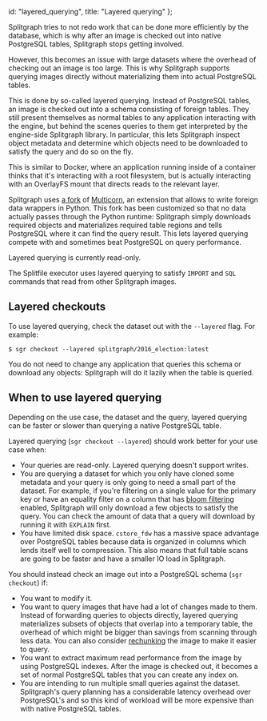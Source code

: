   id: "layered_querying",
  title: "Layered querying"
};

Splitgraph tries to not redo work that can be done more efficiently by the database, which is why
after an image is checked out into native PostgreSQL tables, Splitgraph stops getting involved.

However, this becomes an issue with large datasets where the overhead of checking out an image is
too large. This is why Splitgraph supports querying images directly without materializing
them into actual PostgreSQL tables.

This is done by so-called layered querying. Instead of PostgreSQL tables, an image is checked out
into a schema consisting of foreign tables. They still present themselves as normal tables to
any application interacting with the engine, but behind the scenes queries to them get interpreted
by the engine-side Splitgraph library. In particular, this lets Splitgraph inspect object metadata
and determine which objects need to be downloaded to satisfy the query and do so on the fly.

This is similar to Docker, where an application running inside of a container thinks that it's interacting
with a root filesystem, but is actually interacting with an OverlayFS mount that directs reads to the relevant layer.

Splitgraph uses [a fork](https://github.com/splitgraph/Multicorn)
of [Multicorn](https://multicorn.org/), an extension that allows to write foreign data wrappers
in Python. This fork has been customized so that no data actually passes through the Python runtime:
Splitgraph simply downloads required objects and materializes required table regions
and tells PostgreSQL where it can find the query result. This lets layered querying compete with and
sometimes beat PostgreSQL on query performance.

Layered querying is currently read-only.

The Splitfile executor uses layered querying to satisfy `IMPORT` and `SQL` commands that read from
other Splitgraph images.

## Layered checkouts

To use layered querying, check the dataset out with the `--layered` flag. For example:

```
$ sgr checkout --layered splitgraph/2016_election:latest
```

You do not need to change any application that queries this schema or download any objects:
Splitgraph will do it lazily when the table is queried.

## When to use layered querying

Depending on the use case, the dataset and the query, layered querying can be faster or slower than
querying a native PostgreSQL table.

Layered querying (`sgr checkout --layered`) should work better for your use case when:

  * Your queries are read-only. Layered querying doesn't support writes.
  * You are querying a dataset for which you only have cloned some metadata and your query is
    only going to need a small part of the dataset. For example, if you're filtering on a single
    value for the primary key or have an equality filter on a column that has [bloom filtering](indexing)
    enabled, Splitgraph will only download a few objects to satisfy the query. You can check
    the amount of data that a query will download by running it with `EXPLAIN` first.
  * You have limited disk space. `cstore_fdw` has a massive space advantage over PostgreSQL tables
    because data is organized in columns which lends itself well to compression. This also means
    that full table scans are going to be faster and have a smaller IO load in Splitgraph.

You should instead check an image out into a PostgreSQL schema (`sgr checkout`) if:

  * You want to modify it.
  * You want to query images that have had a lot of changes made to them. Instead of forwarding
    queries to objects directly, layered querying materializes subsets of objects that overlap
    into a temporary table, the overhead of which might be bigger than savings from scanning
    through less data. You can also consider [rechunking](chunking#rechunking-images) the image
    to make it easier to query.
  * You want to extract maximum read performance from the image by using PostgreSQL indexes.
    After the image is checked out, it becomes a set of normal PostgreSQL tables that you can create
    any index on.
  * You are intending to run multiple small queries against the dataset. Splitgraph's query planning
    has a considerable latency overhead over PostgreSQL's and so this kind of workload will be more
    expensive than with native PostgreSQL tables.